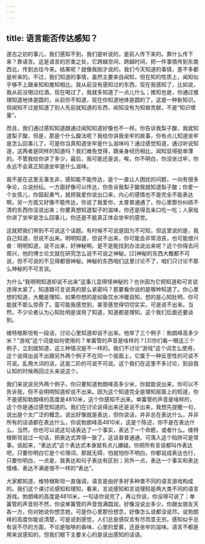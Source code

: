 ```yaml
---
---
---
```

title: 语言能否传达感知？
---




遂古之初的事儿，我们感知不到，我们是听说的，是前人传下来的。靠什么传下来？靠语言。这是语言的厉害之处，它跨越空间、跨越时间，把一件事情传到东南西北，传到古往今来。结果呢？就像我刚才说的，我们今天知道的事情，差不多都是听来的。不过，我们知道的事情，虽然主要来自闻知，但在知的性质上，闻知似乎够不上跟亲知和推知相比。我从前没有感知过的东西，现在我感知了，比如说，我从前没喝过红酒，现在喝过了，我就多知道了一点儿什么；推知也是，你通过推理知道地体是圆的，从前你不知道，现在你知道地体是圆的了，这是一种新知识。但闻知不过是知道了别人先前就知道的东西，闻知没有为知做贡献，不是“知识增量”。

而且，我们通过感知知道跟通过闻知知道好像也不一样。你告诉我梨子酸，我就知道梨子酸，但是，那是个什么酸法呢？我给你讲我坐牢的故事，你有点儿知道坐牢是怎么回事儿了，可是你当真知道坐牢是什么滋味吗？通过感觉知道，通过听说知道，这两者是同样的知道吗？我们难免觉得，跟亲身经历相比，闻知显得挺单薄的。不管我给你讲了多少，最后，我可能还是说，唉，你不明白，你没坐过牢，你永远不会真正知道坐牢是什么滋味。

我不是在这里无事生非，感知能不能传达，是个一直让人困扰的问题，一向有很多争论，众说纷纭。一方面好像可以传达，你告诉我梨子酸我就知道梨子酸；你爱一个女孩儿，你鼓起勇气，就把我爱你说出口来，内心的感情也不是完全不能表达啊。另一方面又好像不能传达，你说了我爱你，太普普通通了，你心里那份纠结不清的东西你没说出来；你要真想知道梨子的滋味，你还是得去亲口吃一吃；人家给你讲了坐牢是怎么回事儿，你还是不能真正体会坐牢的感觉。

这就把我们带到不可说这个话题。有时候不可说是因为不可知，但这里说的是，我自己知道，但说不出来。明明知道，但说不出来，你可能会非常沮丧，也可能很兴奋：明明知道，说不出来，好神秘啊。是不是能找到办法说出来呢？这个你得去问周兴，他的博士论文就在研究怎么说不可说之神秘。[2]神秘的东西大概都不可说，但不可说的不见得都很神秘。神秘的东西咱们这里讨论不了，咱们只讨论不那么神秘的不可言说。

为什么“我明明知道却说不出来”这事儿显得怪神秘的？也许因为它把知道和可言说连得太紧了。知道跟可言说真的那么紧密吗？那要看你说的是哪种知道了。你心里想的知道，大概是理知，如果你想的是如鱼饮水冷暖自知，想的是心知肚明，你可能就不那么惊奇了。蛮可能我感觉到，甚至感觉得切切实实，可是说不出来。当然，不少论者认为心知肚明是误用了知道，知道都是理知，这个我们后面还要谈到。

维特根斯坦有一段话，讨论心里知道却说不出来。他举了三个例子：勃朗峰高多少米？“游戏”这个词是如何使用的？单簧管的声音是啥样的？[3]你们看一眼这三个例子，立刻就知道，这三种情况是不一样的。我们不讨论“游戏”这个词怎么使用，这个说得出说不出跟另外两个例子不在同一个层面上，它属于一种反思性的可说不可说。乱用大词的话，这是二阶的可说不可说。这个我们在这里不多讨论，到自我认知的时候再回过头来说这个。

我们来说说另外两个例子。你只要知道勃朗峰高多少米，你就能说出来，你可以不告诉我，但不会明明知道却说不出来。因为这个知道完全是理知层面上的知道，你不是感知勃朗峰的高度是4810米，这个你感知不出来。单簧管的声音是啥样的，这个你是通过感觉知道的。我们在讨论说得出来还是说不出来，我想先提醒一句，说出是个太广泛的概念。说出好像就是表达，但你说话，并非总在表达什么，并非所有的话语都在表达什么，你说勃朗峰高4810米，这是个陈述，你不是在表达什么。当然，你也可以说这句话表达了一个事实，表达了一个命题，或者什么。维特根斯坦说过一句话，把表达式弄得一致了。这话普普通通，可落入这个陷阱可是常事。说起来，“表达式”这个表达式本身就有点儿嫌疑。你把所有言说都叫作表达吧，只要你明白它是个论理词，那就无碍，怕就怕你不明白。你都说成表达也行，只要你明白，一点是，我表达和句子表达有区别；另外一点，表达一个事实和表达情绪、表达不满是很不一样的“表达”。

大家都知道，维特根斯坦一直强调，语言是由好多好多种类不同的语言游戏构成的。我们这个课讨论感知和理知，看来，言说感知和言说理知是两大类不同的语言游戏。勃朗峰的高度是4810米，一句话你说完了，再让你说，你没得可说了；单簧管的声音则不然，你说单簧管的声音饱满圆润，好像没说出多少。你跟女朋友天各一方，你对她说你想念她，可是你心里那份想念，好像怎么说都没说尽。说勃朗峰的高度你能说清楚，可是说到感觉，人们总是感叹言有尽而意无穷。感知似乎总有说不尽的方面，不论是咖啡的香味、心里的爱慕，还是坐牢的滋味。语言不都是用来说感知的，但我们眼下主要关心的是说出感知的话语。